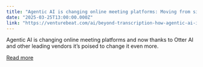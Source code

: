 ```yaml
---
title: "Agentic AI is changing online meeting platforms: Moving from silent observer to active participant"
date: "2025-03-25T13:00:00.000Z"
link: "https://venturebeat.com/ai/beyond-transcription-how-agentic-ai-is-set-to-change-enterprise-meetings/"
---
```


Agentic AI is changing online meeting platforms and now thanks to Otter AI and other leading vendors it’s poised to change it even more.

[Read more](https://venturebeat.com/ai/beyond-transcription-how-agentic-ai-is-set-to-change-enterprise-meetings/)
